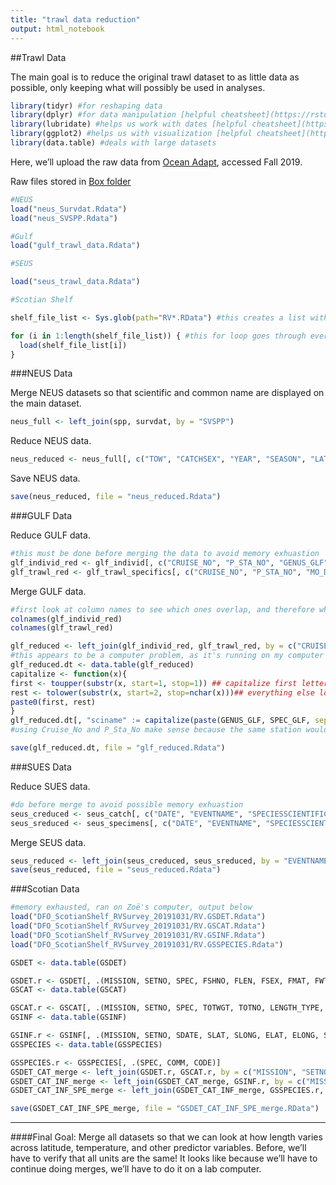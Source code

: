 ```yaml
---
title: "trawl data reduction"
output: html_notebook
---
```

##Trawl Data

The main goal is to reduce the original trawl dataset to as little data as possible, only keeping what will possibly be used in analyses. 

```r
library(tidyr) #for reshaping data
library(dplyr) #for data manipulation [helpful cheatsheet](https://rstudio.com/wp-content/uploads/2015/02/data-wrangling-cheatsheet.pdf)
library(lubridate) #helps us work with dates [helpful cheatsheet](https://rawgit.com/rstudio/cheatsheets/master/lubridate.pdf)
library(ggplot2) #helps us with visualization [helpful cheatsheet](https://www.rstudio.com/wp-content/uploads/2015/03/ggplot2-cheatsheet.pdf)
library(data.table) #deals with large datasets
```

Here, we'll upload the raw data from [Ocean Adapt](https://github.com/pinskylab/OceanAdapt), accessed Fall 2019. 

Raw files stored in [Box folder](https://rutgers.app.box.com/folder/90175159431)
```r
#NEUS
load("neus_Survdat.Rdata")
load("neus_SVSPP.Rdata")

#Gulf
load("gulf_trawl_data.Rdata")

#SEUS

load("seus_trawl_data.Rdata")

#Scotian Shelf

shelf_file_list <- Sys.glob(path="RV*.RData") #this creates a list with the name of all the Scotian Shelf Files, which all conveniently start with RV and end with .Rdata. the * says "with anything in between"

for (i in 1:length(shelf_file_list)) { #this for loop goes through every character string in the list and loads them into your environment from the repository folder
  load(shelf_file_list[i])
}

```


###NEUS Data

Merge NEUS datasets so that scientific and common name are displayed on the main dataset.
```r
neus_full <- left_join(spp, survdat, by = "SVSPP")
```

Reduce NEUS data.
```r
neus_reduced <- neus_full[, c("TOW", "CATCHSEX", "YEAR", "SEASON", "LAT", "LON", "EST_TOWDATE", "DEPTH", "SURFTEMP", "BOTTEMP", "ABUNDANCE", "BIOMASS", "LENGTH", "NUMLEN", "SCINAME", "COMNAME")]
```

Save NEUS data.
```r
save(neus_reduced, file = "neus_reduced.Rdata")
```


###GULF Data

Reduce GULF data.
```r
#this must be done before merging the data to avoid memory exhuastion
glf_individ_red <- glf_individ[, c("CRUISE_NO", "P_STA_NO", "GENUS_GLF", "SPEC_GLF", "MEASCD_GLF", "LEN_GLF", "SEX_GLF", "MAT_GLF")]
glf_trawl_red <- glf_trawl_specifics[, c("CRUISE_NO", "P_STA_NO", "MO_DAY_YR", "TEMP_SSURF", "TEMP_BOT", "TOW_NO", "DECSLAT", "DECSLON", "DECELAT", "DECELON")]
```

Merge GULF data.
```r
#first look at column names to see which ones overlap, and therefore which we can use to connect the two datasets
colnames(glf_individ_red)
colnames(glf_trawl_red)

glf_reduced <- left_join(glf_individ_red, glf_trawl_red, by = c("CRUISE_NO", "P_STA_NO")) #vector memory exhausted
#this appears to be a computer problem, as it's running on my computer
glf_reduced.dt <- data.table(glf_reduced)
capitalize <- function(x){
first <- toupper(substr(x, start=1, stop=1)) ## capitalize first letter
rest <- tolower(substr(x, start=2, stop=nchar(x)))## everything else lowercase
paste0(first, rest)
}
glf_reduced.dt[, "sciname" := capitalize(paste(GENUS_GLF, SPEC_GLF, sep = " "))]
#using Cruise_No and P_Sta_No make sense because the same station would never be visited more than once during a cruise

save(glf_reduced.dt, file = "glf_reduced.Rdata")

```

###SUES Data

Reduce SUES data.
```r
#do before merge to avoid possible memory exhuastion
seus_creduced <- seus_catch[, c("DATE", "EVENTNAME", "SPECIESSCIENTIFICNAME", "SPECIESCOMMONNAME", "NUMBERTOTAL", "SPECIESTOTALWEIGHT", "ORGWTUNITS", "CATCHWEIGHT", "TEMPSURFACE", "TEMPBOTTOM", "LATITUDESTART", "LATITUDEEND", "LONGITUDESTART", "LONGITUDEEND")]
seus_sreduced <- seus_specimens[, c("DATE", "EVENTNAME", "SPECIESSCIENTIFICNAME", "SPECIESCOMMONNAME", "SPECIMENNUMBER", "LEN1", "LEN1_TYPE", "LEN2", "LEN2_TYPE", "ORGLENUNITS", "WEIGHT", "ORGWTUNITS", "SEXDESCRIPTION", "TEMPSURFACE", "TEMPBOTTOM", "SPECIESTOTALWEIGHT", "LATITUDESTART", "LATITUDEEND")]
```

Merge SEUS data.
```r
seus_reduced <- left_join(seus_creduced, seus_sreduced, by = "EVENTNAME")
save(seus_reduced, file = "seus_reduced.Rdata")
```

###Scotian Data

```r
#memory exhausted, ran on Zoë's computer, output below
load("DFO_ScotianShelf_RVSurvey_20191031/RV.GSDET.Rdata")
load("DFO_ScotianShelf_RVSurvey_20191031/RV.GSCAT.Rdata")
load("DFO_ScotianShelf_RVSurvey_20191031/RV.GSINF.Rdata")
load("DFO_ScotianShelf_RVSurvey_20191031/RV.GSSPECIES.Rdata")

GSDET <- data.table(GSDET)

GSDET.r <- GSDET[, .(MISSION, SETNO, SPEC, FSHNO, FLEN, FSEX, FMAT, FWT, AGE)]
GSCAT <- data.table(GSCAT)

GSCAT.r <- GSCAT[, .(MISSION, SETNO, SPEC, TOTWGT, TOTNO, LENGTH_TYPE, LENGTH_UNITS, WEIGHT_TYPE, WEIGHT_UNITS)]
GSINF <- data.table(GSINF)

GSINF.r <- GSINF[, .(MISSION, SETNO, SDATE, SLAT, SLONG, ELAT, ELONG, START_DEPTH, END_DEPTH, SURFACE_TEMPERATURE, BOTTOM_TEMPERATURE, BOTTOM_SALINITY)]
GSSPECIES <- data.table(GSSPECIES)

GSSPECIES.r <- GSSPECIES[, .(SPEC, COMM, CODE)]
GSDET_CAT_merge <- left_join(GSDET.r, GSCAT.r, by = c("MISSION", "SETNO", "SPEC"))
GSDET_CAT_INF_merge <- left_join(GSDET_CAT_merge, GSINF.r, by = c("MISSION", "SETNO"))
GSDET_CAT_INF_SPE_merge <- left_join(GSDET_CAT_INF_merge, GSSPECIES.r, by = c("SPEC" = "CODE"))     

save(GSDET_CAT_INF_SPE_merge, file = "GSDET_CAT_INF_SPE_merge.RData")

```

_________________
####Final Goal: Merge all datasets so that we can look at how length varies across latitude, temperature, and other predictor variables. Before, we'll have to verify that all units are the same! It looks like because we'll have to continue doing merges, we'll have to do it on a lab computer. 

